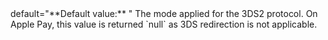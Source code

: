   
<ParamField body="SecureMode" type="string">   
default="**Default value:** "    
The mode applied for the 3DS2 protocol. On Apple Pay, this value is returned `null` as 3DS redirection is not applicable.  
</ParamField>